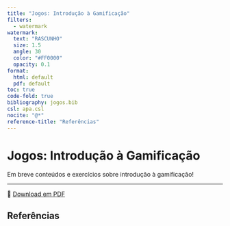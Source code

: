 ```yaml
---
title: "Jogos: Introdução à Gamificação"
filters:
  - watermark
watermark:
  text: "RASCUNHO"
  size: 1.5
  angle: 30
  color: "#FF0000"
  opacity: 0.1
format:
  html: default
  pdf: default
toc: true
code-fold: true
bibliography: jogos.bib
csl: apa.csl
nocite: "@*"
reference-title: "Referências"
---
```


# Jogos: Introdução à Gamificação

Em breve conteúdos e exercícios sobre introdução à gamificação!

---

📄 [Download em PDF](./introducao-gamificacao.pdf){target="_blank"}

## Referências
